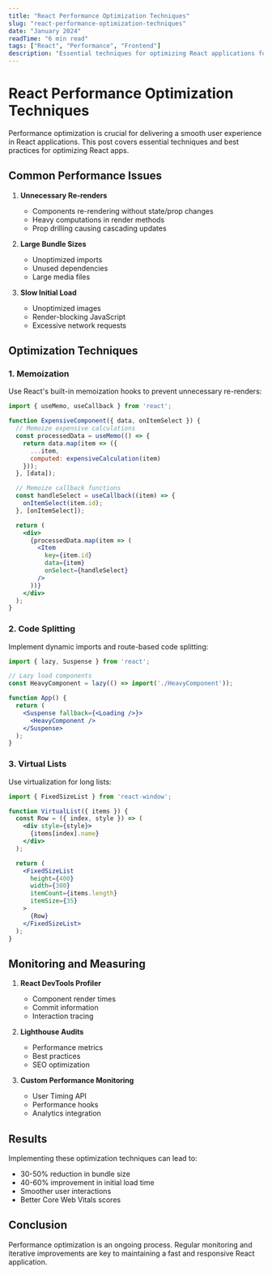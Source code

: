 ---
title: "React Performance Optimization Techniques"
slug: "react-performance-optimization-techniques"
date: "January 2024"
readTime: "6 min read"
tags: ["React", "Performance", "Frontend"]
description: "Essential techniques for optimizing React applications for better performance."
---

# React Performance Optimization Techniques

Performance optimization is crucial for delivering a smooth user experience in React applications. This post covers essential techniques and best practices for optimizing React apps.

## Common Performance Issues

1. **Unnecessary Re-renders**
   - Components re-rendering without state/prop changes
   - Heavy computations in render methods
   - Prop drilling causing cascading updates

2. **Large Bundle Sizes**
   - Unoptimized imports
   - Unused dependencies
   - Large media files

3. **Slow Initial Load**
   - Unoptimized images
   - Render-blocking JavaScript
   - Excessive network requests

## Optimization Techniques

### 1. Memoization

Use React's built-in memoization hooks to prevent unnecessary re-renders:

```jsx
import { useMemo, useCallback } from 'react';

function ExpensiveComponent({ data, onItemSelect }) {
  // Memoize expensive calculations
  const processedData = useMemo(() => {
    return data.map(item => ({
      ...item,
      computed: expensiveCalculation(item)
    }));
  }, [data]);

  // Memoize callback functions
  const handleSelect = useCallback((item) => {
    onItemSelect(item.id);
  }, [onItemSelect]);

  return (
    <div>
      {processedData.map(item => (
        <Item 
          key={item.id}
          data={item}
          onSelect={handleSelect}
        />
      ))}
    </div>
  );
}
```

### 2. Code Splitting

Implement dynamic imports and route-based code splitting:

```jsx
import { lazy, Suspense } from 'react';

// Lazy load components
const HeavyComponent = lazy(() => import('./HeavyComponent'));

function App() {
  return (
    <Suspense fallback={<Loading />}>
      <HeavyComponent />
    </Suspense>
  );
}
```

### 3. Virtual Lists

Use virtualization for long lists:

```jsx
import { FixedSizeList } from 'react-window';

function VirtualList({ items }) {
  const Row = ({ index, style }) => (
    <div style={style}>
      {items[index].name}
    </div>
  );

  return (
    <FixedSizeList
      height={400}
      width={300}
      itemCount={items.length}
      itemSize={35}
    >
      {Row}
    </FixedSizeList>
  );
}
```

## Monitoring and Measuring

1. **React DevTools Profiler**
   - Component render times
   - Commit information
   - Interaction tracing

2. **Lighthouse Audits**
   - Performance metrics
   - Best practices
   - SEO optimization

3. **Custom Performance Monitoring**
   - User Timing API
   - Performance hooks
   - Analytics integration

## Results

Implementing these optimization techniques can lead to:
- 30-50% reduction in bundle size
- 40-60% improvement in initial load time
- Smoother user interactions
- Better Core Web Vitals scores

## Conclusion

Performance optimization is an ongoing process. Regular monitoring and iterative improvements are key to maintaining a fast and responsive React application. 